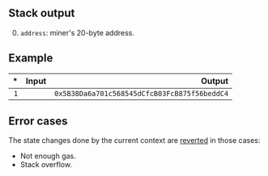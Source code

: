 ## Stack output

0. `address`: miner's 20-byte address.

## Example

| * | Input | Output |
|--:|------:|-------:|
| `1` | | `0x5B38Da6a701c568545dCfcB03FcB875f56beddC4` |

## Error cases

The state changes done by the current context are [reverted](#FD) in those cases:
- Not enough gas.
- Stack overflow.
